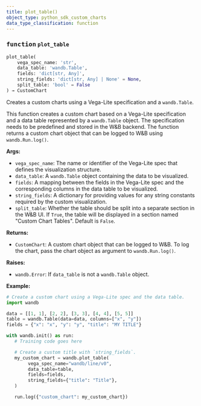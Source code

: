 ```yaml
---
title: plot_table()
object_type: python_sdk_custom_charts
data_type_classification: function
---
```


<Card title="View the source code" href="https://github.com/wandb/wandb/blob/main/wandb/plot/custom_chart.py" icon="github"/>




### <kbd>function</kbd> `plot_table`

```python
plot_table(
    vega_spec_name: 'str',
    data_table: 'wandb.Table',
    fields: 'dict[str, Any]',
    string_fields: 'dict[str, Any] | None' = None,
    split_table: 'bool' = False
) → CustomChart
```

Creates a custom charts using a Vega-Lite specification and a `wandb.Table`. 

This function creates a custom chart based on a Vega-Lite specification and a data table represented by a `wandb.Table` object. The specification needs to be predefined and stored in the W&B backend. The function returns a custom chart object that can be logged to W&B using `wandb.Run.log()`. 



**Args:**
 
 - `vega_spec_name`:  The name or identifier of the Vega-Lite spec  that defines the visualization structure. 
 - `data_table`:  A `wandb.Table` object containing the data to be  visualized. 
 - `fields`:  A mapping between the fields in the Vega-Lite spec and the  corresponding columns in the data table to be visualized. 
 - `string_fields`:  A dictionary for providing values for any string constants  required by the custom visualization. 
 - `split_table`:  Whether the table should be split into a separate section  in the W&B UI. If `True`, the table will be displayed in a section named  "Custom Chart Tables". Default is `False`. 



**Returns:**
 
 - `CustomChart`:  A custom chart object that can be logged to W&B. To log the  chart, pass the chart object as argument to `wandb.Run.log()`. 



**Raises:**
 
 - `wandb.Error`:  If `data_table` is not a `wandb.Table` object. 



**Example:**
 ```python
# Create a custom chart using a Vega-Lite spec and the data table.
import wandb

data = [[1, 1], [2, 2], [3, 3], [4, 4], [5, 5]]
table = wandb.Table(data=data, columns=["x", "y"])
fields = {"x": "x", "y": "y", "title": "MY TITLE"}

with wandb.init() as run:
    # Training code goes here

    # Create a custom title with `string_fields`.
    my_custom_chart = wandb.plot_table(
         vega_spec_name="wandb/line/v0",
         data_table=table,
         fields=fields,
         string_fields={"title": "Title"},
    )

    run.log({"custom_chart": my_custom_chart})
``` 
